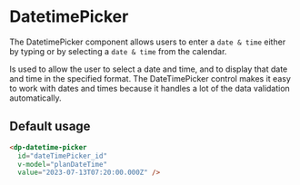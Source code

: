 
<Meta
    title="Components/DatetimePicker"
    component={DpDatetimePicker}
/>

# DatetimePicker

The DatetimePicker component allows users to enter a `date & time` either by typing or by selecting a `date & time`
from the calendar.

Is used to allow the user to select a date and time, and to display that date and time in the specified format.
The DateTimePicker control makes it easy to work with dates and times because it handles
a lot of the data validation automatically.

## Default usage

```html
<dp-datetime-picker
  id="dateTimePicker_id"
  v-model="planDateTime"
  value="2023-07-13T07:20:00.000Z" />
```
